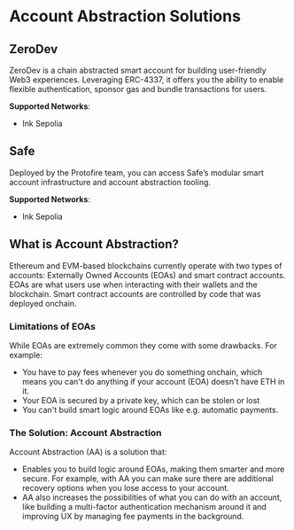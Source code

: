 # Account Abstraction Solutions

## ZeroDev
ZeroDev is a chain abstracted smart account for building user-friendly Web3 experiences. Leveraging ERC-4337, it offers you the ability to enable flexible authentication, sponsor gas and bundle transactions for users. 

**Supported Networks**:
- Ink Sepolia

## Safe
Deployed by the Protofire team, you can access Safe’s modular smart account infrastructure and account abstraction tooling. 

**Supported Networks**:
- Ink Sepolia


## What is Account Abstraction?

Ethereum and EVM-based blockchains currently operate with two types of accounts: Externally Owned Accounts (EOAs) and smart contract accounts. EOAs are what users use when interacting with their wallets and the blockchain. Smart contract accounts are controlled by code that was deployed onchain.

### Limitations of EOAs

While EOAs are extremely common they come with some drawbacks. For example:

* You have to pay fees whenever you do something onchain, which means you can't do anything if your account (EOA) doesn't have ETH in it.
* Your EOA is secured by a private key, which can be stolen or lost
* You can't build smart logic around EOAs like e.g. automatic payments.

### The Solution: Account Abstraction

Account Abstraction (AA) is a solution that:

* Enables you to build logic around EOAs, making them smarter and more secure. For example, with AA you can make sure there are additional recovery options when you lose access to your account.
* AA also increases the possibilities of what you can do with an account, like building a multi-factor authentication mechanism around it and improving UX by managing fee payments in the background.
